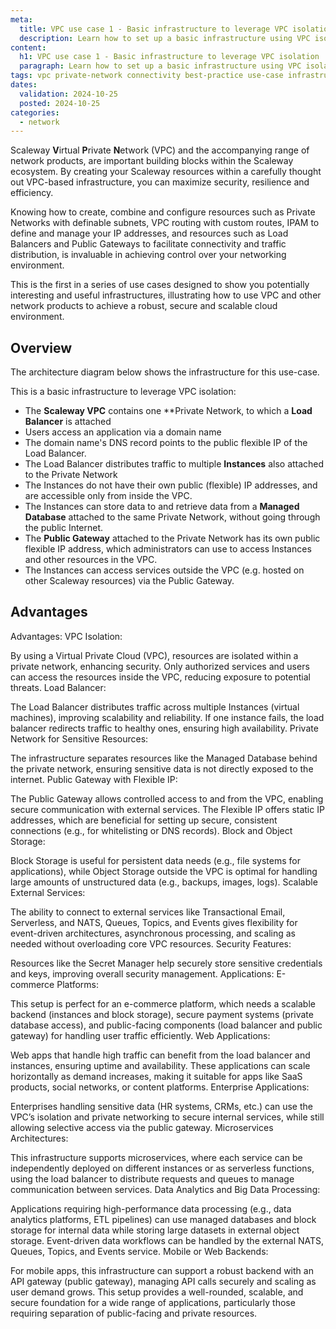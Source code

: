 ```yaml
---
meta:
  title: VPC use case 1 - Basic infrastructure to leverage VPC isolation
  description: Learn how to set up a basic infrastructure using VPC isolation for secure cloud environments. Step-by-step guidance on leveraging VPCs for optimal network isolation.
content:
  h1: VPC use case 1 - Basic infrastructure to leverage VPC isolation
  paragraph: Learn how to set up a basic infrastructure using VPC isolation for secure cloud environments. Step-by-step guidance on leveraging VPCs for optimal network isolation.
tags: vpc private-network connectivity best-practice use-case infrastructure-diagram
dates:
  validation: 2024-10-25
  posted: 2024-10-25
categories:
  - network
---
```


Scaleway **V**irtual **P**rivate **N**etwork (VPC) and the accompanying range of network products, are important building blocks within the Scaleway ecosystem. By creating your Scaleway resources within a carefully thought out VPC-based infrastructure, you can maximize security, resilience and efficiency. 

Knowing how to create, combine and configure resources such as Private Networks with definable subnets, VPC routing with custom routes, IPAM to define and manage your IP addresses, and resources such as Load Balancers and Public Gateways to facilitate connectivity and traffic distribution, is invaluable in achieving control over your networking environment.

This is the first in a series of use cases designed to show you potentially interesting and useful infrastructures, illustrating how to use VPC and other network products to achieve a robust, secure and scalable cloud environment.

## Overview

The architecture diagram below shows the infrastructure for this use-case.

<Lightbox src="scaleway-vpc-infra-1.webp" size="large" alt="An architecture diagram shows how a Load Balancer inside a Scaleway VPC is attached to a Private Network. Also attached to the Private Network are three Instances (connected to Block Storage), a Managed Database and a Public Gateway. Users acces resources via a domain name which a Domains and DNS entry points to the Load Balancer's public flexible IP address. The Load Balancer distributes requests to the three Instances, which do not have public IP addresses. Instances can privately retrieve and store data in the Managed Database and Block Storage. The Public Gateway also has a flexible IP address, which allows admins to connect to resources in the Private Network via SSH bastion. The gateway's public flexible IP also allows connections to Scaleway resources outside the VPC, e.g. Object Storage, Transactional Email, Nats, Queues, Topics and Events, Serverless products and Secret Manager." />

This is a basic infrastructure to leverage VPC isolation:

- The **Scaleway VPC** contains one **Private Network, to which a **Load Balancer** is attached
- Users access an application via a domain name
- The domain name's DNS record points to the public flexible IP of the Load Balancer.
- The Load Balancer distributes traffic to multiple **Instances** also attached to the Private Network
- The Instances do not have their own public (flexible) IP addresses, and are accessible only from inside the VPC.
- The Instances can store data to and retrieve data from a **Managed Database** attached to the same Private Network, without going through the public Internet.
- The **Public Gateway** attached to the Private Network has its own public flexible IP address, which administrators can use to access Instances and other resources in the VPC.
- The Instances can access services outside the VPC (e.g. hosted on other Scaleway resources) via the Public Gateway.

## Advantages



Advantages:
VPC Isolation:

By using a Virtual Private Cloud (VPC), resources are isolated within a private network, enhancing security. Only authorized services and users can access the resources inside the VPC, reducing exposure to potential threats.
Load Balancer:

The Load Balancer distributes traffic across multiple Instances (virtual machines), improving scalability and reliability. If one instance fails, the load balancer redirects traffic to healthy ones, ensuring high availability.
Private Network for Sensitive Resources:

The infrastructure separates resources like the Managed Database behind the private network, ensuring sensitive data is not directly exposed to the internet.
Public Gateway with Flexible IP:

The Public Gateway allows controlled access to and from the VPC, enabling secure communication with external services. The Flexible IP offers static IP addresses, which are beneficial for setting up secure, consistent connections (e.g., for whitelisting or DNS records).
Block and Object Storage:

Block Storage is useful for persistent data needs (e.g., file systems for applications), while Object Storage outside the VPC is optimal for handling large amounts of unstructured data (e.g., backups, images, logs).
Scalable External Services:

The ability to connect to external services like Transactional Email, Serverless, and NATS, Queues, Topics, and Events gives flexibility for event-driven architectures, asynchronous processing, and scaling as needed without overloading core VPC resources.
Security Features:

Resources like the Secret Manager help securely store sensitive credentials and keys, improving overall security management.
Applications:
E-commerce Platforms:

This setup is perfect for an e-commerce platform, which needs a scalable backend (instances and block storage), secure payment systems (private database access), and public-facing components (load balancer and public gateway) for handling user traffic efficiently.
Web Applications:

Web apps that handle high traffic can benefit from the load balancer and instances, ensuring uptime and availability. These applications can scale horizontally as demand increases, making it suitable for apps like SaaS products, social networks, or content platforms.
Enterprise Applications:

Enterprises handling sensitive data (HR systems, CRMs, etc.) can use the VPC’s isolation and private networking to secure internal services, while still allowing selective access via the public gateway.
Microservices Architectures:

This infrastructure supports microservices, where each service can be independently deployed on different instances or as serverless functions, using the load balancer to distribute requests and queues to manage communication between services.
Data Analytics and Big Data Processing:

Applications requiring high-performance data processing (e.g., data analytics platforms, ETL pipelines) can use managed databases and block storage for internal data while storing large datasets in external object storage. Event-driven data workflows can be handled by the external NATS, Queues, Topics, and Events service.
Mobile or Web Backends:

For mobile apps, this infrastructure can support a robust backend with an API gateway (public gateway), managing API calls securely and scaling as user demand grows.
This setup provides a well-rounded, scalable, and secure foundation for a wide range of applications, particularly those requiring separation of public-facing and private resources.